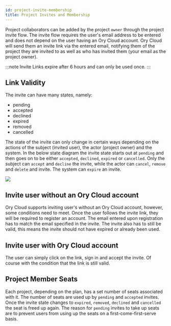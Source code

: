 ```yaml
---
id: project-invite-membership
title: Project Invites and Membership
---
```


Project collaborators can be added by the project `owner` through the project invite flow.
The invite flow requires the user's email address to be entered and does not depend on the user having an Ory Cloud account.
Ory Cloud will send them an invite link via the entered email, notifying them of the project they are
invited to as well as who has invited them (your email as the project owner).

:::note
Invite Links expire after 6 hours and can only be used once.
:::

## Link Validity

The invite can have many states, namely:

- pending
- accepted
- declined
- expired
- removed
- cancelled

The state of the invite can only change in certain ways depending on the actions of the subject (invited user), the actor (project owner)
and the system. In the below state diagram the invite state starts out at `pending` and then goes on to be either `accepted`, `declined`, `expired` or `cancelled`.
Only the subject can `accept` and `decline` the invite, while the actor can `cancel`, `remove` and `delete` and invite. The system can `expire` an invite.

[![](https://mermaid.ink/img/pako:eNqN0s1OxCAQB_BXIXM024vHHjzpE3i0HmZhumL4aKZDs2az7y6Usmo0sT0Q8uc3MKFcQEdD0MMsKPRo8cTou-VeDUHl7-XuVXXdg7JhsUI1q_M1nigYG06qVzEozYTFVNWWCkOtaRIy1c3p-E5atvS3NqSdDXs1nSfLK8ZRiBUqTSxogzKJUWz8ox-NQZNz7QjUEnkLK67jrZHalSP5WVGjalsbO-jX6Tswk4_L_7Ti2z0X3Sq_6TUql-DJ05G41MEBPLFHa_IjuJR9BpC3vD5An6eGRkxOBhjCNdM0mfyPn4zN20E_opvpAJgkPn8EDb1wooa2t7Sp6ydFEswT)](https://mermaid.live/edit/#pako:eNqN0s1OxCAQB_BXIXM024vHHjzpE3i0HmZhumL4aKZDs2az7y6Usmo0sT0Q8uc3MKFcQEdD0MMsKPRo8cTou-VeDUHl7-XuVXXdg7JhsUI1q_M1nigYG06qVzEozYTFVNWWCkOtaRIy1c3p-E5atvS3NqSdDXs1nSfLK8ZRiBUqTSxogzKJUWz8ox-NQZNz7QjUEnkLK67jrZHalSP5WVGjalsbO-jX6Tswk4_L_7Ti2z0X3Sq_6TUql-DJ05G41MEBPLFHa_IjuJR9BpC3vD5An6eGRkxOBhjCNdM0mfyPn4zN20E_opvpAJgkPn8EDb1wooa2t7Sp6ydFEswT)


## Invite user without an Ory Cloud account

Ory Cloud supports inviting user's without an Ory Cloud account, however, some conditions need to meet.
Once the user follows the invite link, they will be required to register an account. The email entered upon registration
has to match the email specified in the invite.
The invite also has to still be valid, this means the invite should not have expired or already been used.


## Invite user with Ory Cloud account

The user can simply click on the link, sign in and accept the invite. Of course with the condition that the link
is still valid.

## Project Member Seats

Each project, depending on the plan, has a set number of seats associated with it. The number of seats are used up by
`pending` and `accepted` invites. Once the invite state changes to `expired`, `removed`, `declined` and `cancelled` the seat
is freed up again. The reason for `pending` invites to take up seats are to prevent users from using up the seats
on a first-come-first-serve basis.
